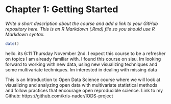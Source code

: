 
# Chapter 1: Getting Started

*Write a short description about the course and add a link to your GitHub repository here. This is an R Markdown (.Rmd) file so you should use R Markdown syntax.*


```r
date()
```
hello. its 6:11 Thursday November 2nd. I expect this course to be a refresher on topics I am already familiar with. I found this course on sisu. Im looking forward to working with new data, using new visualizing techniques and some multivariate techniques. Im interested in dealing with missing data


This is an Introduction to Open Data Science course where we will look at visualizing and analyzing open data with multivariate statistical methods and follow practices that encourage open reproducible science.
Link to my Github: https://github.com/kris-nader/IODS-project

